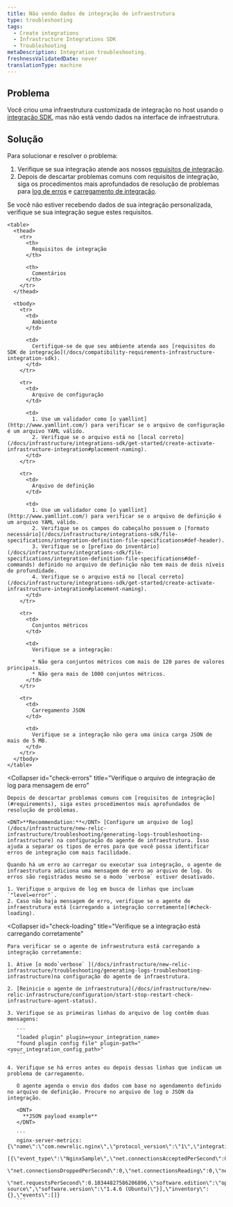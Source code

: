 ```yaml
---
title: Não vendo dados de integração de infraestrutura
type: troubleshooting
tags:
  - Create integrations
  - Infrastructure Integrations SDK
  - Troubleshooting
metaDescription: Integration troubleshooting.
freshnessValidatedDate: never
translationType: machine
---
```


## Problema

Você criou uma infraestrutura customizada de integração no host usando o [integração SDK](/docs/integrations/integrations-sdk/getting-started/introduction-infrastructure-integrations-sdk), mas não está vendo dados na interface de infraestrutura.

## Solução

Para solucionar e resolver o problema:

1. Verifique se sua integração atende aos nossos [requisitos de integração](#requirements).
2. Depois de descartar problemas comuns com requisitos de integração, siga os procedimentos mais aprofundados de resolução de problemas para [log de erros](#check-errors) e [carregamento de integração](#check-loading).

<CollapserGroup>
  <Collapser
    id="requirements"
    title="Solucionar problemas de requisitos de integração"
  >
    Se você não estiver recebendo dados de sua integração personalizada, verifique se sua integração segue estes requisitos.

    <table>
      <thead>
        <tr>
          <th>
            Requisitos de integração
          </th>

          <th>
            Comentários
          </th>
        </tr>
      </thead>

      <tbody>
        <tr>
          <td>
            Ambiente
          </td>

          <td>
            Certifique-se de que seu ambiente atenda aos [requisitos do SDK de integração](/docs/compatibility-requirements-infrastructure-integration-sdk).
          </td>
        </tr>

        <tr>
          <td>
            Arquivo de configuração
          </td>

          <td>
            1. Use um validador como [o yamllint](http://www.yamllint.com/) para verificar se o arquivo de configuração é um arquivo YAML válido.
            2. Verifique se o arquivo está no [local correto](/docs/infrastructure/integrations-sdk/get-started/create-activate-infrastructure-integration#placement-naming).
          </td>
        </tr>

        <tr>
          <td>
            Arquivo de definição
          </td>

          <td>
            1. Use um validador como [o yamllint](http://www.yamllint.com/) para verificar se o arquivo de definição é um arquivo YAML válido.
            2. Verifique se os campos do cabeçalho possuem o [formato necessário](/docs/infrastructure/integrations-sdk/file-specifications/integration-definition-file-specifications#def-header).
            3. Verifique se o [prefixo do inventário](/docs/infrastructure/integrations-sdk/file-specifications/integration-definition-file-specifications#def-commands) definido no arquivo de definição não tem mais de dois níveis de profundidade.
            4. Verifique se o arquivo está no [local correto](/docs/infrastructure/integrations-sdk/get-started/create-activate-infrastructure-integration#placement-naming).
          </td>
        </tr>

        <tr>
          <td>
            Conjuntos métricos
          </td>

          <td>
            Verifique se a integração:

            * Não gera conjuntos métricos com mais de 120 pares de valores principais.
            * Não gera mais de 1000 conjuntos métricos.
          </td>
        </tr>

        <tr>
          <td>
            Carregamento JSON
          </td>

          <td>
            Verifique se a integração não gera uma única carga JSON de mais de 5 MB.
          </td>
        </tr>
      </tbody>
    </table>
  </Collapser>

  <Collapser
    id="check-errors"
    title="Verifique o arquivo de integração de log para mensagem de erro"
  >
    Depois de descartar problemas comuns com [requisitos de integração](#requirements), siga estes procedimentos mais aprofundados de resolução de problemas.

    <DNT>**Recommendation:**</DNT> [Configure um arquivo de log](/docs/infrastructure/new-relic-infrastructure/troubleshooting/generating-logs-troubleshooting-infrastructure) na configuração do agente de infraestrutura. Isso ajuda a separar os tipos de erros para que você possa identificar erros de integração com mais facilidade.

    Quando há um erro ao carregar ou executar sua integração, o agente de infraestrutura adiciona uma mensagem de erro ao arquivo de log. Os erros são registrados mesmo se o modo `verbose` estiver desativado.

    1. Verifique o arquivo de log em busca de linhas que incluam `"level=error"`.
    2. Caso não haja mensagem de erro, verifique se o agente de infraestrutura está [carregando a integração corretamente](#check-loading).
  </Collapser>

  <Collapser
    id="check-loading"
    title="Verifique se a integração está carregando corretamente"
  >
    Para verificar se o agente de infraestrutura está carregando a integração corretamente:

    1. Ative [o modo`verbose` ](/docs/infrastructure/new-relic-infrastructure/troubleshooting/generating-logs-troubleshooting-infrastructure)na configuração do agente de infraestrutura.

    2. [Reinicie o agente de infraestrutura](/docs/infrastructure/new-relic-infrastructure/configuration/start-stop-restart-check-infrastructure-agent-status).

    3. Verifique se as primeiras linhas do arquivo de log contêm duas mensagens:

       ```
       "loaded plugin" plugin=<your_integration_name>
       "found plugin config file" plugin-path="<your_integration_config_path>"
       ```

    4. Verifique se há erros antes ou depois dessas linhas que indicam um problema de carregamento.

       O agente agenda o envio dos dados com base no agendamento definido no arquivo de definição. Procure no arquivo de log o JSON da integração.

       <DNT>
         **JSON payload example**
       </DNT>

       ```
       nginx-server-metrics: {\"name\":\"com.newrelic.nginx\",\"protocol_version\":\"1\",\"integration_version\":\"0.5.0\",\"metrics\":
       [{\"event_type\":\"NginxSample\",\"net.connectionsAcceptedPerSecond\":0.10344827586206896,\"net.connectionsActive\":1,
       \"net.connectionsDroppedPerSecond\":0,\"net.connectionsReading\":0,\"net.connectionsWaiting\":0,\"net.connectionsWriting\":1,
       \"net.requestsPerSecond\":0.10344827586206896,\"software.edition\":\"open source\",\"software.version\":\"1.4.6 (Ubuntu)\"}],\"inventory\":{},\"events\":[]}
       ```
  </Collapser>
</CollapserGroup>